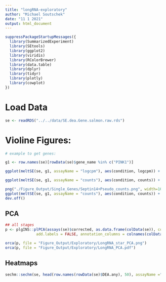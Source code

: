 ```yaml
---
title: "longRNA-exploratory"
author: "Michael Soutschek"
date: "11 1 2021"
output: html_document
---
```


```r
suppressPackageStartupMessages({
  library(SummarizedExperiment)
  library(SEtools)
  library(ggplot2)
  library(viridis)
  library(RColorBrewer)
  library(data.table)
  library(dplyr)
  library(tidyr)
  library(plotly)
  library(cowplot)
})
```


# Load Data
```r
se <- readRDS("../../data/SE.dea.Gene.salmon.raw.rds")
```



# Violine Figures:
```r
# example to get genes:

g1 <- row.names(se)[rowData(se)$gene_name %in% c("PINK1")]

ggplot(meltSE(se, g1, assayName = "logcpm"), aes(condition, logcpm)) + geom_violin() + geom_point(aes(color = experiment)) +  facet_wrap(~feature, scale="free") + theme_classic()

ggplot(meltSE(se, g1, assayName = "counts"), aes(condition, counts)) + geom_violin() + geom_point(aes(color = diff)) +  facet_wrap(~feature, scale="free")

png("./Figure_Output/Single_Genes/Septin14+Pseudo_counts.png", width=10, height=6, units="in", res=300)
ggplot(meltSE(se, g1, assayName = "counts"), aes(condition, counts)) + geom_point(aes(color = diff)) + geom_violin() + facet_wrap(~feature, scale="free")
dev.off()
```






## PCA

```r

## all stages
p <- plgINS::plPCA(assays(se)$corrected, as.data.frame(colData(se)), colorBy = "condition", shapeBy = "diff",
              add.labels = FALSE, annotation_columns = colnames(colData(se)))

orca(p, file = "Figure_Output/Exploratory/LongRNA_star_PCA.png")
orca(p, file = "Figure_Output/Exploratory/LongRNA_PCA.pdf")
```



## Heatmaps
```r
sechm::sechm(se, head(row.names(rowData(se)$DEA.any), 50), assayName ="log2FC.Ctrl", top_annotation="diff", gaps_at="condition" ,breaks=TRUE)
```


